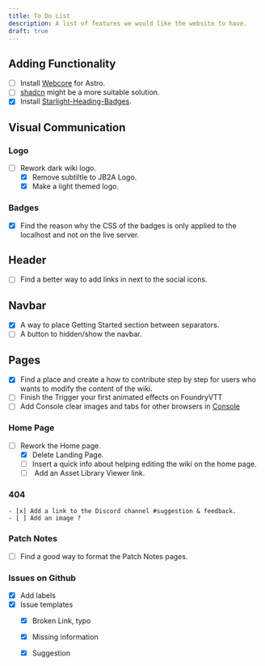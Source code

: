 ```yaml
---
title: To Do List
description: A list of features we would like the website to have.
draft: true
---
```


## Adding Functionality

- [ ] Install [Webcore](https://webcoreui.dev/docs/astro) for Astro.
- [ ] <Badge text="Failed" variant="danger" />[shadcn](https://ui.shadcn.com/docs/components/table) might be a more suitable solution.
- [X] Install [Starlight-Heading-Badges](https://github.com/HiDeoo/starlight-heading-badges). 

## Visual Communication

### Logo

- [ ] Rework dark wiki logo.
    - [x] Remove subtiltle to JB2A Logo.
    - [x] Make a light themed logo.

### Badges

- [X] Find the reason why the CSS of the badges is only applied to the localhost and not on the live server.

## Header
- [ ] Find a better way to add links in next to the social icons.

## Navbar

- [x] A way to place Getting Started section between separators.
- [ ] A button to hidden/show the navbar.

## Pages

- [x] Find a place and create a how to contribute step by step for users who wants to modify the content of the wiki.
- [ ] Finish the Trigger your first animated effects on FoundryVTT
- [ ] Add Console clear images and tabs for other browsers in [Console](/jb2a-wiki/getting-started/jb2a-fvtt#console)

### Home Page

- [ ] Rework the Home page.
    - [x] Delete Landing Page.
    - [ ] Insert a quick info about helping editing the wiki on the home page.
    - [ ] <Badge text="Redundant" variant="caution" /> Add an Asset Library Viewer link.

### 404

    - [x] Add a link to the Discord channel #suggestion & feedback.
    - [ ] Add an image ?


### Patch Notes

- [ ] Find a good way to format the Patch Notes pages.

### Issues on Github
- [x] Add labels
- [x] Issue templates
    - [x] Broken Link, typo
    - [x] Missing information
    - [x] Suggestion


